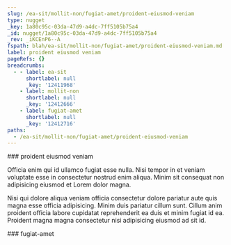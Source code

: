 ```yaml
---
slug: /ea-sit/mollit-non/fugiat-amet/proident-eiusmod-veniam
type: nugget
_key: 1a80c95c-03da-47d9-a4dc-7ff5105b75a4
_id: nugget/1a80c95c-03da-47d9-a4dc-7ff5105b75a4
_rev: _iKCEnP6--A
fspath: blah/ea-sit/mollit-non/fugiat-amet/proident-eiusmod-veniam.md
label: proident eiusmod veniam
pageRefs: {}
breadcrumbs:
  - - label: ea-sit
      shortlabel: null
      _key: '12411968'
    - label: mollit-non
      shortlabel: null
      _key: '12412666'
    - label: fugiat-amet
      shortlabel: null
      _key: '12412716'
paths:
  - /ea-sit/mollit-non/fugiat-amet/proident-eiusmod-veniam
---
```


<NuggetArea>
<Nugget slug="/ea-sit/mollit-non/fugiat-amet/proident-eiusmod-veniam" type="nugget" _key="1a80c95c-03da-47d9-a4dc-7ff5105b75a4" _id="nugget/1a80c95c-03da-47d9-a4dc-7ff5105b75a4" _rev="_iKCEnP6--A" fspath="blah/ea-sit/mollit-non/fugiat-amet/proident-eiusmod-veniam.md" label="proident eiusmod veniam" paths="/ea-sit/mollit-non/fugiat-amet/proident-eiusmod-veniam">
<NuggetBody>
### proident eiusmod veniam

Officia enim qui id ullamco fugiat esse nulla. Nisi tempor in et veniam voluptate esse in consectetur nostrud enim aliqua. Minim sit consequat non adipisicing eiusmod et Lorem dolor magna.

Nisi qui dolore aliqua veniam officia consectetur dolore pariatur aute quis magna esse officia adipisicing. Minim duis pariatur cillum sunt. Cillum anim proident officia labore cupidatat reprehenderit ea duis et minim fugiat id ea. Proident magna magna consectetur nisi adipisicing eiusmod ad sit id.

</NuggetBody>
<Breadcrumbs>
<Crumbs>
<Crumb _key="12411968" label="ea-sit" /><Crumb _key="12412666" label="mollit-non" /><Crumb _key="12412716" label="fugiat-amet" />
</Crumbs>
</Breadcrumbs>
</Nugget>

<NuggetsInbound>
</NuggetsInbound>
<NuggetsOutbound>
</NuggetsOutbound>
</NuggetArea>
<PassagesInbound>
<Passage direction="inbound" type="passage" _key="12412716" _id="passage/12412716" _rev="_iKCEnP6---" label="fugiat-amet" passage="fugiat-amet" fspath="blah/ea-sit/mollit-non/fugiat-amet" paths="/ea-sit/mollit-non/fugiat-amet" slug="/ea-sit/mollit-non/fugiat-amet">
<NuggetBody>
### fugiat-amet

</NuggetBody>
<Breadcrumbs>
<Crumbs>
<Crumb _key="12411968" label="ea-sit" /><Crumb _key="12412666" label="mollit-non" />
</Crumbs>
</Breadcrumbs>
</Passage>

</PassagesInbound>
<PassagesOutbound>
</PassagesOutbound>